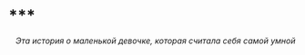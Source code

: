 # &ast;&ast;&ast; {-}

<div style="text-align: right">
*Эта история о маленькой девочке, которая считала себя самой умной*
</div>
